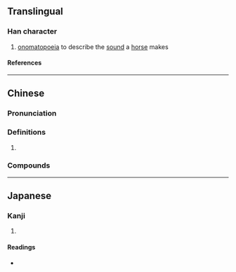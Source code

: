 {{character info/new}}
==Translingual==

===Han character===
{{Han char|rn=30|rad=口|as=06|sn=9|four=|canj=RKF|ids=⿰口灰}}

# [[onomatopoeia]] to describe the [[sound]] a [[horse]] makes

====References====
{{Han ref|kx=0187.120|dkj=03556|dj=0406.130|hdz=10613.140|uh=54B4}}

----

==Chinese==
{{zh-forms}}

===Pronunciation===
{{zh-pron
|m=huī
|c=fui1
|cat=
}}

===Definitions===
{{zh-hanzi}}

# {{rfdef|zh}}

===Compounds===
{{zh-der|咴咴}}

----

==Japanese==

===Kanji===
{{ja-kanji|grade=|rs=口06}}

# {{rfdef|ja|sort=口06}}

====Readings====
* {{ja-readings|on=[[かい]] (kai), [[け]] (ke)|kun=[[こえ]] (koe)}}